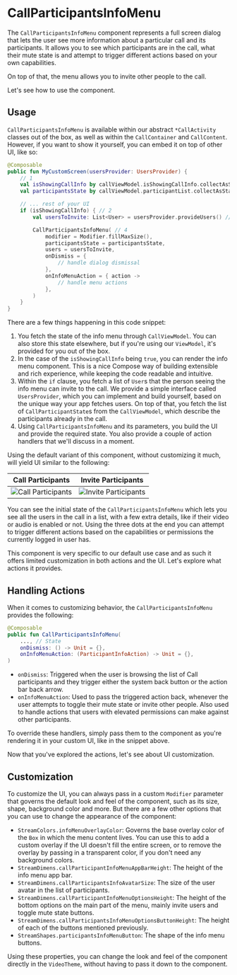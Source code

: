 # CallParticipantsInfoMenu

The `CallParticipantsInfoMenu` component represents a full screen dialog that lets the user see more information about a particular call and its participants. It allows you to see which participants are in the call, what their mute state is and attempt to trigger different actions based on your own capabilities.

On top of that, the menu allows you to invite other people to the call.

Let's see how to use the component.

## Usage

`CallParticipantsInfoMenu` is available within our abstract `*CallActivity` classes out of the box, as well as within the `CallContainer` and `CallContent`. However, if you want to show it yourself, you can embed it on top of other UI, like so:

```kotlin
@Composable
public fun MyCustomScreen(usersProvider: UsersProvider) {
    // 1 
    val isShowingCallInfo by callViewModel.isShowingCallInfo.collectAsState(initial = false)
    val participantsState by callViewModel.participantList.collectAsState(initial = emptyList())

    // ... rest of your UI
    if (isShowingCallInfo) { // 2
        val usersToInvite: List<User> = usersProvider.provideUsers() // 3

        CallParticipantsInfoMenu( // 4
            modifier = Modifier.fillMaxSize(),
            participantsState = participantsState,
            users = usersToInvite,
            onDismiss = {
                // handle dialog dismissal
            },
            onInfoMenuAction = { action -> 
                // handle menu actions
            },
        )
    }
}
```

There are a few things happening in this code snippet:

1. You fetch the state of the info menu through `CallViewModel`. You can also store this state elsewhere, but if you're using our `ViewModel`, it's provided for you out of the box.
2. In the case of the `isShowingCallInfo` being `true`, you can render the info menu component. This is a nice Compose way of building extensible and rich experience, while keeping the code readable and intuitive.
3. Within the `if` clause, you fetch a list of `User`s that the person seeing the info menu can invite to the call. We provide a simple interface called `UsersProvider`, which you can implement and build yourself, based on the unique way your app fetches users. On top of that, you fetch the list of `CallParticipantState`s from the `CallViewModel`, which describe the participants already in the call.
4. Using `CallParticipantsInfoMenu` and its parameters, you build the UI and provide the required state. You also provide a couple of action handlers that we'll discuss in a moment.

Using the default variant of this component, without customizing it much, will yield UI similar to the following:

| Call Participants                                            | Invite Participants                                          |
| ------------------------------------------------------------ | ------------------------------------------------------------ |
| ![Call Participants](https://user-images.githubusercontent.com/17215808/223712177-0d2fd208-8241-4b16-b362-4d4ed851e9f1.png) | ![Invite Participants](https://user-images.githubusercontent.com/17215808/223712181-87e08e4f-b370-41f1-a3be-17129173b7a5.png) |

You can see the initial state of the `CallParticipantsInfoMenu` which lets you see all the users in the call in a list, with a few extra details, like if their video or audio is enabled or not. Using the three dots at the end you can attempt to trigger different actions based on the capabilities or permissions the currently logged in user has.

This component is very specific to our default use case and as such it offers limited customization in both actions and the UI. Let's explore what actions it provides.

## Handling Actions

When it comes to customizing behavior, the `CallParticipantsInfoMenu` provides the following:


```kotlin
@Composable
public fun CallParticipantsInfoMenu(
    ..., // State
    onDismiss: () -> Unit = {},
    onInfoMenuAction: (ParticipantInfoAction) -> Unit = {},
)
```

* `onDismiss`: Triggered when the user is browsing the list of Call participants and they trigger either the system back button or the action bar back arrow.
*  `onInfoMenuAction`: Used to pass the triggered action back, whenever the user attempts to toggle their mute state or invite other people. Also used to handle actions that users with elevated permissions can make against other participants.

To override these handlers, simply pass them to the component as you're rendering it in your custom UI, like in the snippet above.

Now that you've explored the actions, let's see about UI customization.

## Customization

To customize the UI, you can always pass in a custom `Modifier` parameter that governs the default look and feel of the component, such as its size, shape, background color and more. But there are a few other options that you can use to change the appearance of the component:

* `StreamColors.infoMenuOverlayColor`: Governs the base overlay color of the `Box` in which the menu content lives. You can use this to add a custom overlay if the UI doesn't fill the entire screen, or to remove the overlay by passing in a transparent color, if you don't need any background colors.
* `StreamDimens.callParticipantInfoMenuAppBarHeight`: The height of the info menu app bar.
* `StreamDimens.callParticipantsInfoAvatarSize`: The size of the user avatar in the list of participants.
* `StreamDimens.callParticipantInfoMenuOptionsHeight`: The height of the bottom options on the main part of the menu, mainly invite users and toggle mute state buttons.
* `StreamDimens.callParticipantsInfoMenuOptionsButtonHeight`: The height of each of the buttons mentioned previously.
* `StreamShapes.participantsInfoMenuButton`: The shape of the info menu buttons.

Using these properties, you can change the look and feel of the component directly in the `VideoTheme`, without having to pass it down to the component.
